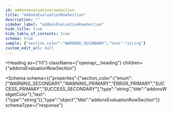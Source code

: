 ```yaml
---
id: addonsevaluationrowsection
title: "addonsEvaluationRowSection"
description: ""
sidebar_label: "addonsEvaluationRowSection"
hide_title: true
hide_table_of_contents: true
schema: true
sample: {"section_color":"WARNING_SECONDARY","text":"string"}
custom_edit_url: null
---
```



<Heading
  as={"h1"}
  className={"openapi__heading"}
  children={"addonsEvaluationRowSection"}
>
</Heading>





<Schema
  schema={{"properties":{"section_color":{"enum":["WARNING_SECONDARY","WARNING_PRIMARY","ERROR_PRIMARY","SUCCESS_PRIMARY","SUCCESS_SECONDARY"],"type":"string","title":"addonsWidgetColor"},"text":{"type":"string"}},"type":"object","title":"addonsEvaluationRowSection"}}
  schemaType={"response"}
>
  
</Schema>
            